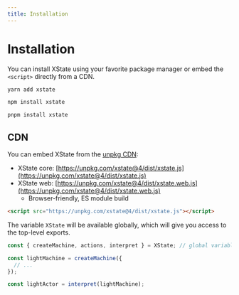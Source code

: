 ```yaml
---
title: Installation
---
```



# Installation

You can install XState using your favorite package manager or embed the `<script>` directly from a CDN.

<Tabs>
<TabItem value="yarn" label="yarn">

```bash
yarn add xstate
```

</TabItem>

<TabItem value="npm" label="npm">

```bash
npm install xstate
```

</TabItem>

<TabItem value="pnpm" label="pnpm">

```bash
pnpm install xstate
```

</TabItem>
</Tabs>

## CDN

You can embed XState from the [unpkg CDN](https://unpkg.com/xstate@4/dist/):

- XState core: [https://unpkg.com/xstate@4/dist/xstate.js](https://unpkg.com/xstate@4/dist/xstate.js)
- XState web: [https://unpkg.com/xstate@4/dist/xstate.web.js](https://unpkg.com/xstate@4/dist/xstate.web.js)
  - Browser-friendly, ES module build

```html
<script src="https://unpkg.com/xstate@4/dist/xstate.js"></script>
```

The variable `XState` will be available globally, which will give you access to the top-level exports.

```js
const { createMachine, actions, interpret } = XState; // global variable: window.XState

const lightMachine = createMachine({
  // ...
});

const lightActor = interpret(lightMachine);
```
